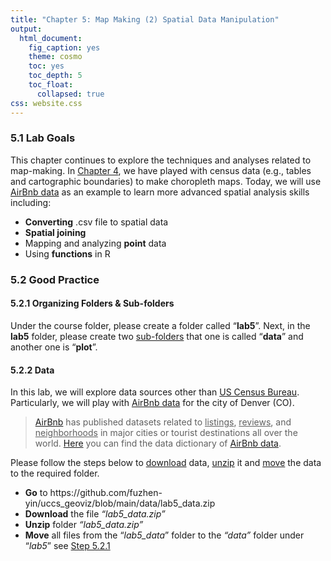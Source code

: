 ```yaml
---
title: "Chapter 5: Map Making (2) Spatial Data Manipulation"
output: 
  html_document:
    fig_caption: yes
    theme: cosmo
    toc: yes
    toc_depth: 5
    toc_float: 
      collapsed: true
css: website.css
---
```


### 5.1 Lab Goals

This chapter continues to explore the techniques and analyses related to map-making. In [Chapter 4](https://fuzhen-yin.github.io/uccs_geoviz/lab4.html), we have played with census data (e.g., tables and cartographic boundaries) to make choropleth maps. Today, we will use [AirBnb data](https://insideairbnb.com/get-the-data/) as an example to learn more advanced spatial analysis skills including:

* **Converting** .csv file to spatial data 
* **Spatial joining** 
* Mapping and analyzing **point** data
* Using **functions** in R 


### 5.2 Good Practice

#### 5.2.1 Organizing Folders & Sub-folders
Under the course folder, please create a folder called "**lab5**". Next, in the **lab5** folder, please create two [sub-folders]{.ul} that one is called "**data**" and another one is "**plot**". 

#### 5.2.2 Data
In this lab, we will explore data sources other than [US Census Bureau](https://data.census.gov/). Particularly, we will play with [AirBnb data](https://insideairbnb.com/get-the-data/) for the city of Denver (CO). 

> [AirBnb](https://insideairbnb.com/get-the-data/) has published datasets related to [listings]{.ul}, [reviews]{.ul}, and [neighborhoods]{.ul} in major cities or tourist destinations all over the world. [Here](https://docs.google.com/spreadsheets/d/1iWCNJcSutYqpULSQHlNyGInUvHg2BoUGoNRIGa6Szc4/edit?gid=1322284596#gid=1322284596) you can find the data dictionary of [AirBnb data](https://insideairbnb.com/get-the-data/). 



Please follow the steps below to [download]{.ul} data, [unzip]{.ul} it and [move]{.ul} the data to the required folder. 

* **Go** to https://github.com/fuzhen-yin/uccs_geoviz/blob/main/data/lab5_data.zip
* **Download** the file _"lab5_data.zip"_
* **Unzip** folder _"lab5_data.zip"_
* **Move** all files from the "_lab5_data_" folder to the _"data"_ folder under "_lab5_" see [Step 5.2.1](https://fuzhen-yin.github.io/uccs_geoviz/lab5.html#521_Organizing_Folders__Sub-folders) 















